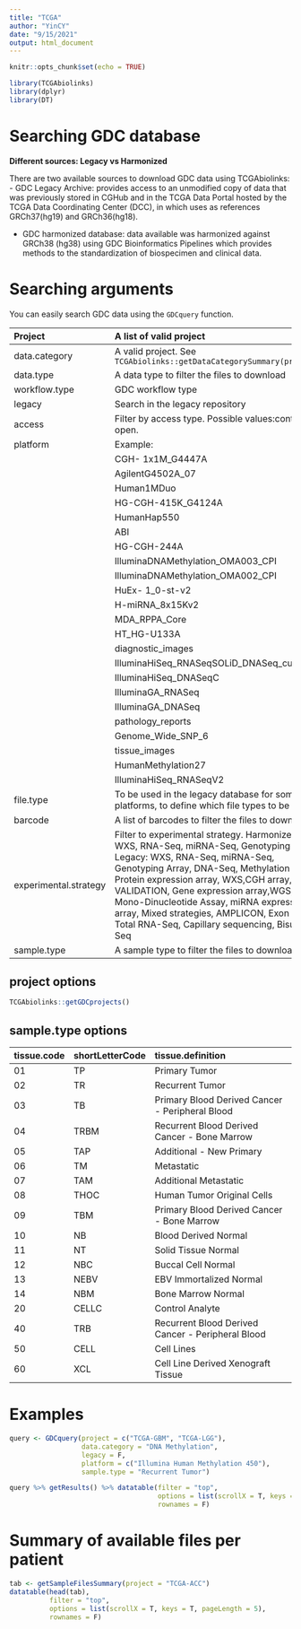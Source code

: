 ```yaml
---
title: "TCGA"
author: "YinCY"
date: "9/15/2021"
output: html_document
---
```


```r
knitr::opts_chunk$set(echo = TRUE)
```


```r
library(TCGAbiolinks)
library(dplyr)
library(DT)
```


# Searching GDC database
**Different sources: Legacy vs Harmonized**  

There are two available sources to download GDC data using TCGAbiolinks:  
- GDC Legacy Archive: provides access to an unmodified copy of data that was previously stored in CGHub and in the TCGA Data Portal hosted by the TCGA Data Coordinating Center (DCC), in which uses as references GRCh37(hg19) and GRCh36(hg18).  

- GDC harmonized database: data available was harmonized against GRCh38 (hg38) using GDC Bioinformatics Pipelines which provides methods to the standardization of biospecimen and clinical data.  


# Searching arguments
You can easily search GDC data using the `GDCquery` function.

|**Project**|**A list of valid project**|
|:--|:--|:--|
|data.category|A valid project. See `TCGAbiolinks::getDataCategorySummary(project)`||
|data.type|A data type to filter the files to download||
|workflow.type|GDC workflow type||
|legacy|Search in the legacy repository||
|access|Filter by access type. Possible values:controlled, open.||
|platform|Example:||
||CGH- 1x1M_G4447A|IlluminaGA_RNASeqV2|
||AgilentG4502A_07|IlluminaGA_mRNA_DGE|
||Human1MDuo|HumanMethylation450|
||HG-CGH-415K_G4124A|IlluminaGA_miRNASeq|
||HumanHap550|IlluminaHiSeq_miRNASeq|
||ABI|H-miRNA_8x15K|
||HG-CGH-244A|SOLiD_DNASeq|
||IlluminaDNAMethylation_OMA003_CPI|IlluminaGA_DNASeq_automated|
||IlluminaDNAMethylation_OMA002_CPI|HG-U133_Plus_2|
||HuEx- 1_0-st-v2|Mixed_DNASeq|
||H-miRNA_8x15Kv2|IlluminaGA_DNASeq_curated|
||MDA_RPPA_Core|IlluminaHiSeq_TotalRNASeqV2|
||HT_HG-U133A|IlluminaHiSeq_DNASeq_automated|
||diagnostic_images|microsat_i|
||IlluminaHiSeq_RNASeqSOLiD_DNASeq_curated|
||IlluminaHiSeq_DNASeqC|Mixed_DNASeq_curated|
||IlluminaGA_RNASeq|IlluminaGA_DNASeq_Cont_automated|
||IlluminaGA_DNASeq|IlluminaHiSeq_WGBS|
||pathology_reports|IlluminaHiSeq_DNASeq_Cont_automated|
||Genome_Wide_SNP_6|bio|
||tissue_images|Mixed_DNASeq_automated|
||HumanMethylation27|Mixed_DNASeq_Cont_curated|
||IlluminaHiSeq_RNASeqV2|Mixed_DNASeq_Cont|
|file.type|To be used in the legacy database for some platforms, to define which file types to be used.||
|barcode|A list of barcodes to filter the files to download|
|experimental.strategy|Filter to experimental strategy. Harmonized: WXS, RNA-Seq, miRNA-Seq, Genotyping Array. Legacy: WXS, RNA-Seq, miRNA-Seq, Genotyping Array, DNA-Seq, Methylation array, Protein expression array, WXS,CGH array, VALIDATION, Gene expression array,WGS, MSI-Mono-Dinucleotide Assay, miRNA expression array, Mixed strategies, AMPLICON, Exon array, Total RNA-Seq, Capillary sequencing, Bisulfite-Seq||
|sample.type|A sample type to filter the files to download||

## project options
```r
TCGAbiolinks::getGDCprojects()
```

## sample.type options
|**tissue.code**|**shortLetterCode**|**tissue.definition**|
|:--|:--|:--|
|01|TP|Primary Tumor|
|02|TR|Recurrent Tumor|
|03|TB|Primary Blood Derived Cancer - Peripheral Blood|
|04|TRBM|Recurrent Blood Derived Cancer - Bone Marrow|
|05|TAP|Additional - New Primary|
|06|TM|Metastatic|
|07|TAM|Additional Metastatic|
|08|THOC|Human Tumor Original Cells|
|09|TBM|Primary Blood Derived Cancer - Bone Marrow|
|10|NB|Blood Derived Normal|
|11|NT|Solid Tissue Normal|
|12|NBC|Buccal Cell Normal|
|13|NEBV|EBV Immortalized Normal|
|14|NBM|	Bone Marrow Normal|
|20|CELLC|Control Analyte|
|40|TRB|Recurrent Blood Derived Cancer - Peripheral Blood|
|50|CELL|	Cell Lines|
|60|XCL|	Cell Line Derived Xenograft Tissue|


# Examples
```r
query <- GDCquery(project = c("TCGA-GBM", "TCGA-LGG"), 
                  data.category = "DNA Methylation", 
                  legacy = F, 
                  platform = c("Illumina Human Methylation 450"), 
                  sample.type = "Recurrent Tumor")
```

```r
query %>% getResults() %>% datatable(filter = "top", 
                                     options = list(scrollX = T, keys = T, pageLength = 5), 
                                     rownames = F)
```

# Summary of available files per patient
```r
tab <- getSampleFilesSummary(project = "TCGA-ACC")
datatable(head(tab), 
          filter = "top", 
          options = list(scrollX = T, keys = T, pageLength = 5), 
          rownames = F)
```




















